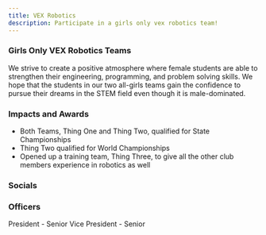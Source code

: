 ```yaml
---
title: VEX Robotics
description: Participate in a girls only vex robotics team!
---
```


### Girls Only VEX Robotics Teams


<Card title="Mission" icon="rocket"> 
    We strive to create a positive atmosphere where female students are able to strengthen their engineering, programming, and problem solving skills. We hope that the students in our two all-girls teams gain the confidence to pursue their dreams in the STEM field even though it is male-dominated.
</Card>

### Impacts and Awards

- Both Teams, Thing One and Thing Two, qualified for State Championships
- Thing Two qualified for World Championships
- Opened up a training team, Thing Three, to give all the other club members experience in robotics as well

### Socials

<CardGrid>
    <LinkCard
        title="Facebook"
        href="https://www.facebook.com/groups/ahsgirlsvex/"
    />
    <LinkCard
        title="Instagram"
        href="https://www.instagram.com/ahsvex/"
    />
</CardGrid>

### Officers

<CardGrid>
    <Card title="Harshini Srinath">
        President - Senior
    </Card>
    <Card title="Nimissha Kartikanand">
        Vice President - Senior
    </Card>
</CardGrid>